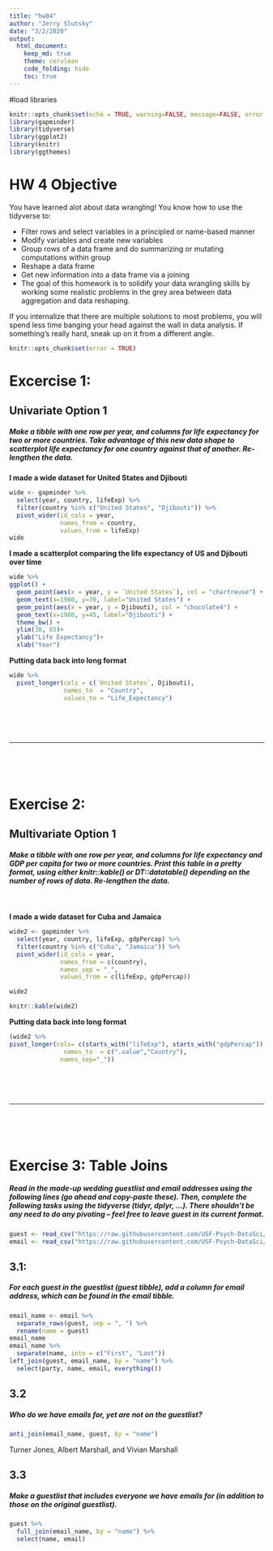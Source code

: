 ```yaml
---
title: "hw04"
author: "Jerry Slutsky"
date: "3/2/2020"
output: 
  html_document:
    keep_md: true
    theme: cerulean
    code_folding: hide
    toc: true
---
```


#load libraries

```r
knitr::opts_chunk$set(echo = TRUE, warning=FALSE, message=FALSE, error = FALSE, results = 'tidy', fig.align = 'center', highlight = FALSE)
library(gapminder)
library(tidyverse)
library(ggplot2)
library(knitr)
library(ggthemes)
```


# HW 4 Objective
You have learned alot about data wrangling! You know how to use the tidyverse to:

  * Filter rows and select variables in a principled or name-based manner
  * Modify variables and create new variables
  * Group rows of a data frame and do summarizing or mutating computations within group
  * Reshape a data frame
  * Get new information into a data frame via a joining
  * The goal of this homework is to solidify your data wrangling skills by working
  some realistic problems in the grey area between data aggregation and data
  reshaping.

If you internalize that there are multiple solutions to most problems, you will spend less time banging your head against the wall in data analysis. If something’s really hard, sneak up on it from a different angle.

```r
knitr::opts_chunk$set(error = TRUE)
```

# Excercise 1:

## Univariate Option 1

##### Make a tibble with one row per year, and columns for life expectancy for two or more countries. Take advantage of this new data shape to scatterplot life expectancy for one country against that of another. Re-lengthen the data.

**I made a wide dataset for United States and Djibouti**

```r
wide <- gapminder %>% 
  select(year, country, lifeExp) %>% 
  filter(country %in% c("United States", "Djibouti")) %>%
  pivot_wider(id_cols = year,
              names_from = country,
              values_from = lifeExp)
wide
```


**I made a scatterplot comparing the life expectancy of US and Djibouti over time**
```r
wide %>%
ggplot() +
  geom_point(aes(x = year, y = `United States`), col = "chartreuse") +
  geom_text(x=1980, y=70, label="United States") +
  geom_point(aes(x = year, y = Djibouti), col = "chocolate4") +
  geom_text(x=1980, y=45, label="Djibouti") +
  theme_bw() +
  ylim(30, 85)+
  ylab("Life Expectancy")+
  xlab("Year")
```


**Putting data back into long format**
```r
wide %>% 
  pivot_longer(cols = c(`United States`, Djibouti),
               names_to  = "Country",
               values_to = "Life_Expectancy") 
```



<br><br><br>


***


<br><br><br>



# Exercise 2:

## Multivariate Option 1

##### Make a tibble with one row per year, and columns for life expectancy and GDP per capita for two or more countries. Print this table in a pretty format, using either knitr::kable() or DT::datatable() depending on the number of rows of data. Re-lengthen the data.

<br>

**I made a wide dataset for Cuba and Jamaica**
```r
wide2 <- gapminder %>%
  select(year, country, lifeExp, gdpPercap) %>% 
  filter(country %in% c("Cuba", "Jamaica")) %>%
  pivot_wider(id_cols = year,
              names_from = c(country),
              names_sep = "_",
              values_from = c(lifeExp, gdpPercap)) 

wide2
```

```r
knitr::kable(wide2)
```

**Putting data back into long format**
```r
(wide2 %>% 
pivot_longer(cols= c(starts_with("lifeExp"), starts_with("gdpPercap")),
               names_to  = c(".value","Country"),
              names_sep="_")) 
```


<br><br><br>


***


<br><br><br>


# Exercise 3: Table Joins 

##### Read in the made-up wedding guestlist and email addresses using the following lines (go ahead and copy-paste these). Then, complete the following tasks using the tidyverse (tidyr, dplyr, …). There shouldn’t be any need to do any pivoting – feel free to leave guest in its current format.
```r
guest <- read_csv("https://raw.githubusercontent.com/USF-Psych-DataSci/Classroom/master/data/wedding/attend.csv")
email <- read_csv("https://raw.githubusercontent.com/USF-Psych-DataSci/Classroom/master/data/wedding/emails.csv")
```


## 3.1:

##### For each guest in the guestlist (guest tibble), add a column for email address, which can be found in the email tibble.

```r
email_name <- email %>% 
  separate_rows(guest, sep = ", ") %>%
  rename(name = guest)
email_name
email_name %>% 
  separate(name, into = c("First", "Last"))
left_join(guest, email_name, by = "name") %>% 
  select(party, name, email, everything())
```


## 3.2

##### Who do we have emails for, yet are not on the guestlist?

```r
anti_join(email_name, guest, by = "name")
```
Turner Jones, Albert Marshall, and Vivian Marshall


## 3.3 

##### Make a guestlist that includes everyone we have emails for (in addition to those on the original guestlist).


```r
guest %>% 
  full_join(email_name, by = "name") %>% 
  select(name, email)
```


